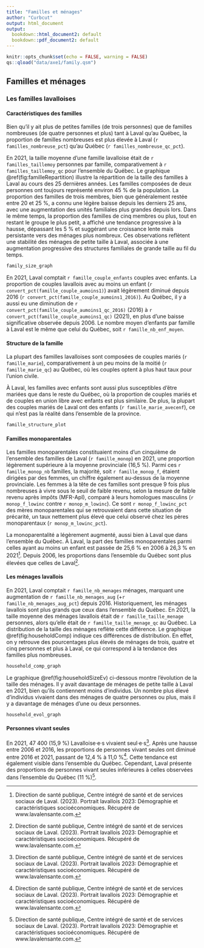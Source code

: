 ```yaml
---
title: "Familles et ménages"
author: "Curbcut"
output: html_document
output:
  bookdown::html_document2: default
  bookdown::pdf_document2: default
---
```


```r
knitr::opts_chunk$set(echo = FALSE, warning = FALSE)
qs::qload("data/axe1/family.qsm")
```

## Familles et ménages

### Les familles lavalloises

#### Caractéristiques des familles

Bien qu'il y ait plus de petites familles (de trois personnes) que de familles nombreuses (de quatre personnes et plus) tant à Laval qu'au Québec, la proportion de familles nombreuses est plus élevée à Laval (`r familles_nombreuse_pct`) qu'au Québec (`r familles_nombreuse_qc_pct`).

En 2021, la taille moyenne d'une famille lavalloise était de `r familles_taillemoy` personnes par famille, comparativement à `r familles_taillemoy_qc` pour l'ensemble du Québec. Le graphique \@ref(fig:familleRepartition) illustre la répartition de la taille des familles à Laval au cours des 25 dernières années. Les familles composées de deux personnes ont toujours représenté environ 45 % de la population. La proportion des familles de trois membres, bien que généralement restée entre 20 et 25 %, a connu une légère baisse depuis les derniers 25 ans, avec une augmentation des unités familiales plus grandes depuis lors. Dans le même temps, la proportion des familles de cinq membres ou plus, tout en restant le groupe le plus petit, a affiché une tendance progressive à la hausse, dépassant les 5 % et suggérant une croissance lente mais persistante vers des ménages plus nombreux. Ces observations reflètent une stabilité des ménages de petite taille à Laval, associée à une augmentation progressive des structures familiales de grande taille au fil du temps.

```r
family_size_graph
```

En 2021, Laval comptait `r famille_couple_enfants` couples avec enfants. La proportion de couples lavallois avec au moins un enfant (`r convert_pct(famille_couple_aumoins1)`) avait légèrement diminué depuis 2016 (`r convert_pct(famille_couple_aumoins1_2016)`). Au Québec, il y a aussi eu une diminution de `r convert_pct(famille_couple_aumoins1_qc_2016)` (2016) à `r convert_pct(famille_couple_aumoins1_qc)` (2021), en plus d'une baisse significative observée depuis 2006. Le nombre moyen d'enfants par famille à Laval est le même que celui du Québec, soit `r famille_nb_enf_moyen`.

#### Structure de la famille

La plupart des familles lavalloises sont composées de couples mariés (`r famille_marie`), comparativement à un peu moins de la moitié (`r famille_marie_qc`) au Québec, où les couples optent à plus haut taux pour l'union civile.

À Laval, les familles avec enfants sont aussi plus susceptibles d'être mariées que dans le reste du Québec, où la proportion de couples mariés et de couples en union libre avec enfants est plus similaire. De plus, la plupart des couples mariés de Laval ont des enfants (`r famille_marie_avecenf`), ce qui n’est pas la réalité dans l'ensemble de la province. 

```r
famille_structure_plot
```

#### Familles monoparentales

Les familles monoparentales constituaient moins d'un cinquième de l'ensemble des familles de Laval (`r famille_monop`) en 2021, une proportion légèrement supérieure à la moyenne provinciale (16,5 %). Parmi ces `r famille_monop_nb` familles, la majorité, soit `r famille_monop_f`, étaient dirigées par des femmes, un chiffre également au-dessus de la moyenne provinciale. Les femmes à la tête de ces familles sont presque 9 fois plus nombreuses à vivre sous le seuil de faible revenu, selon la mesure de faible revenu après impôts (MFR-ApI), comparé à leurs homologues masculins (`r monop_f_lowinc` contre `r monop_m_lowinc`). Ce sont `r monop_f_lowinc_pct` des mères monoparentales qui se retrouvaient dans cette situation de précarité, un taux nettement plus élevé que celui observé chez les pères monoparentaux (`r monop_m_lowinc_pct`).

La monoparentalité a légèrement augmenté, aussi bien à Laval que dans l'ensemble du Québec. À Laval, la part des familles monoparentales parmi celles ayant au moins un enfant est passée de 25,6 % en 2006 à 26,3 % en 2021^[Direction de santé publique, Centre intégré de santé et de services sociaux de Laval. (2023). Portrait lavallois 2023: Démographie et caractéristiques socioéconomiques. Récupéré de www.lavalensante.com.]. Depuis 2006, les proportions dans l'ensemble du Québec sont plus élevées que celles de Laval^[Direction de santé publique, Centre intégré de santé et de services sociaux de Laval. (2023). Portrait lavallois 2023: Démographie et caractéristiques socioéconomiques. Récupéré de www.lavalensante.com.].

#### Les ménages lavallois

En 2021, Laval comptait `r famille_nb_menages` ménages, marquant une augmentation de `r famille_nb_menages_aug` (+`r famille_nb_menages_aug_pct`) depuis 2016. Historiquement, les ménages lavallois sont plus grands que ceux dans l’ensemble du Québec. En 2021, la taille moyenne des ménages lavallois était de `r famille_taille_menage` personnes, alors qu'elle était de `r famille_taille_menage_qc` au Québec. La distribution de la taille des ménages reflète cette différence. Le graphique \@ref(fig:householdComp) indique ces différences de distribution. En effet, on y retrouve des pourcentages plus élevés de ménages de trois, quatre et cinq personnes et plus à Laval, ce qui correspond à la tendance des familles plus nombreuses.

```r
household_comp_graph
```

Le graphique \@ref(fig:householdSizeEv) ci-dessous montre l'évolution de la taille des ménages. Il y avait davantage de ménages de petite taille à Laval en 2021, bien qu'ils contiennent moins d'individus. Un nombre plus élevé d'individus vivaient dans des ménages de quatre personnes ou plus, mais il y a davantage de ménages d'une ou deux personnes.

```r
household_evol_graph
```

#### Personnes vivant seules

En 2021, 47 400 (15,9 %) Lavalloise·e·s vivaient seul·e·s^[Direction de santé publique, Centre intégré de santé et de services sociaux de Laval. (2023). Portrait lavallois 2023: Démographie et caractéristiques socioéconomiques. Récupéré de www.lavalensante.com.]. Après une hausse entre 2006 et 2016, les proportions de personnes vivant seules ont diminué entre 2016 et 2021, passant de 12,4 % à 11,0 %^[Direction de santé publique, Centre intégré de santé et de services sociaux de Laval. (2023). Portrait lavallois 2023: Démographie et caractéristiques socioéconomiques. Récupéré de www.lavalensante.com.]. Cette tendance est également visible dans l’ensemble du Québec. Cependant, Laval présente des proportions de personnes vivant seules inférieures à celles observées dans l’ensemble du Québec (11 %)^[Direction de santé publique, Centre intégré de santé et de services sociaux de Laval. (2023). Portrait lavallois 2023: Démographie et caractéristiques socioéconomiques. Récupéré de www.lavalensante.com.]. 


